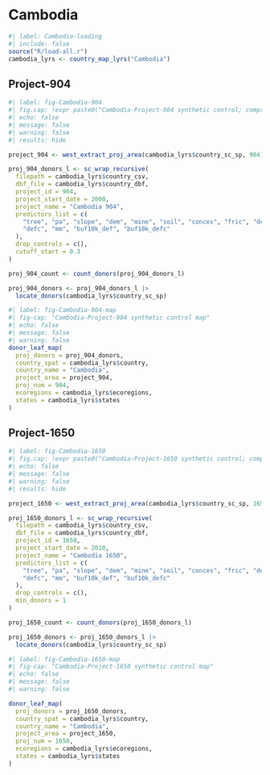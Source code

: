 # Cambodia {.unnumbered}

```r
#| label: Cambodia-loading
#| include: false
source("R/load-all.r")
cambodia_lyrs <- country_map_lyrs("Cambodia")
```

## Project-904

```r
#| label: fig-Cambodia-904
#| fig.cap: !expr paste0("Cambodia-Project-904 synthetic control; comprising ", proj_904_count$n_weighted, " donors from a potential pool of ", proj_904_count$n_pot, " donors. The donor pool subset is based on a buffer deforestation threshold value of ", proj_904_donors_l$cutoff)
#| echo: false
#| message: false
#| warning: false
#| results: hide

project_904 <- west_extract_proj_area(cambodia_lyrs$country_sc_sp, 904)

proj_904_donors_l <- sc_wrap_recursive(
  filepath = cambodia_lyrs$country_csv,
  dbf_file = cambodia_lyrs$country_dbf,
  project_id = 904,
  project_start_date = 2008,
  project_name = "Cambodia 904",
  predictors_list = c(
    "tree", "pa", "slope", "dem", "mine", "soil", "conces", "fric", "def",
    "defc", "mm", "buf10k_def", "buf10k_defc"
  ),
  drop_controls = c(),
  cutoff_start = 0.3
)

proj_904_count <- count_donors(proj_904_donors_l)

proj_904_donors <- proj_904_donors_l |>
  locate_donors(cambodia_lyrs$country_sc_sp)

```

```r
#| label: fig-Cambodia-904-map
#| fig-cap: "Cambodia-Project-904 synthetic control map"
#| echo: false
#| message: false
#| warning: false
donor_leaf_map(
  proj_donors = proj_904_donors,
  country_spat = cambodia_lyrs$country,
  country_name = "Cambodia",
  project_area = project_904,
  proj_num = 904,
  ecoregions = cambodia_lyrs$ecoregions,
  states = cambodia_lyrs$states
)
```


## Project-1650

```r
#| label: fig-Cambodia-1650
#| fig.cap: !expr paste0("Cambodia-Project-1650 synthetic control; comprising ", proj_1650_count$n_weighted, " donors from a potential pool of ", proj_1650_count$n_pot, " donors. The donor pool subset is based on a buffer deforestation threshold value of ", proj_1650_donors_l$cutoff)
#| echo: false
#| message: false
#| warning: false
#| results: hide

project_1650 <- west_extract_proj_area(cambodia_lyrs$country_sc_sp, 1650)

proj_1650_donors_l <- sc_wrap_recursive(
  filepath = cambodia_lyrs$country_csv,
  dbf_file = cambodia_lyrs$country_dbf,
  project_id = 1650,
  project_start_date = 2010,
  project_name = "Cambodia 1650",
  predictors_list = c(
    "tree", "pa", "slope", "dem", "mine", "soil", "conces", "fric", "def",
    "defc", "mm", "buf10k_def", "buf10k_defc"
  ),
  drop_controls = c(),
  min_donors = 1
)

proj_1650_count <- count_donors(proj_1650_donors_l)

proj_1650_donors <- proj_1650_donors_l |>
  locate_donors(cambodia_lyrs$country_sc_sp)

```

```r
#| label: fig-Cambodia-1650-map
#| fig-cap: "Cambodia-Project-1650 synthetic control map"
#| echo: false
#| message: false
#| warning: false

donor_leaf_map(
  proj_donors = proj_1650_donors,
  country_spat = cambodia_lyrs$country,
  country_name = "Cambodia",
  project_area = project_1650,
  proj_num = 1650,
  ecoregions = cambodia_lyrs$ecoregions,
  states = cambodia_lyrs$states
)
```
